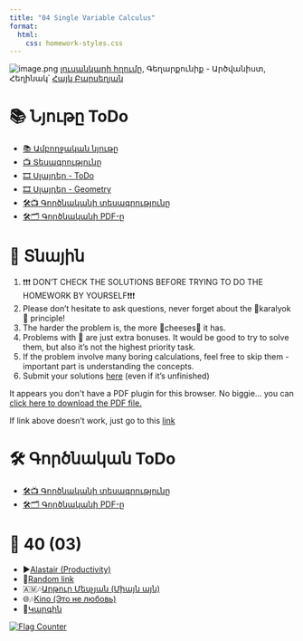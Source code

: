 ```yaml
---
title: "04 Single Variable Calculus"
format:
  html:
    css: homework-styles.css
---
```


<script src="homework-scripts.js"></script>

<!-- 
[image.png](../background_photos/)
[լուս5. Verify the rank-nullity theorem: $\dim(\text{domain}) = \text{rank}(T) + \dim(\text{kernel}(T))$.



# 🛠️ Գործնականնկարի հղումը](https://unsplash.com/photos/a-tall-building-with-lots-of-windows-and-balconies-AowELlZmpZM), Հեղինակ՝ [Gor Davtyan](https://unsplash.com/@gor918) -->

![image.png](../background_photos/math_04_star_trails.jpg)
[լուսանկարի հղումը](https://www.facebook.com/photo.php?fbid=385380060260805&set=pb.100063664417627.-2207520000&type=3), Գեղարքունիք - Արծվանիստ, Հեղինակ՝ [Հայկ Բարսեղյան](https://www.facebook.com/k3stalker)

      

# 📚 Նյութը ToDo

- [📚 Ամբողջական նյութը]()
- [📺 Տեսագրությունը]()
- [🎞️ Սլայդեր - ToDo](Lectures/L01_Vectors.pdf)
- [🎞️ Սլայդեր - Geometry](Lectures/L02_Geometry_of_Vectors__Matrices.pdf)
- [🛠️📺 Գործնականի տեսագրությունը](https://youtu.be/vectors_practical)
- [🛠️🗂️ Գործնականի PDF-ը](Homeworks/hw_01_vectors.pdf)
  


# 🏡 Տնային

::: {.callout-note collapse="false"}
1. ❗❗❗ DON'T CHECK THE SOLUTIONS BEFORE TRYING TO DO THE HOMEWORK BY YOURSELF❗❗❗
2. Please don't hesitate to ask questions, never forget about the 🍊karalyok🍊 principle!
3. The harder the problem is, the more 🧀cheeses🧀 it has.
4. Problems with 🎁 are just extra bonuses. It would be good to try to solve them, but also it's not the highest priority task.
5. If the problem involve many boring calculations, feel free to skip them - important part is understanding the concepts.
6. Submit your solutions [here](https://forms.gle/CFEvNqFiTSsDLiFc6) (even if it's unfinished)
:::



```{=html}
<object data="Lectures/Կարճ մաթեմ մեքենայական ուսուցման համար.pdf#page=70" type="application/pdf" width="100%" height="100%" style="min-height:100vh;">
    <p>It appears you don't have a PDF plugin for this browser.
    No biggie... you can <a href="Lectures/Կարճ մաթեմ մեքենայական ուսուցման համար.pdf#page=70">click here to download the PDF file.</a></p>
</object>
```


If link above doesn't work, just go to this [link](https://github.com/HaykTarkhanyan/python_math_ml_course/blob/main/math/Lectures/%D4%BF%D5%A1%D6%80%D5%B3%20%D5%B4%D5%A1%D5%A9%D5%A5%D5%B4%20%D5%B4%D5%A5%D6%84%D5%A5%D5%B6%D5%A1%D5%B5%D5%A1%D5%AF%D5%A1%D5%B6%20%D5%B8%D6%82%D5%BD%D5%B8%D6%82%D6%81%D5%B4%D5%A1%D5%B6%20%D5%B0%D5%A1%D5%B4%D5%A1%D6%80.pdf#page=70)

# 🛠️ Գործնական ToDo
- [🛠️📺 Գործնականի տեսագրությունը]()
- [🛠️🗂️ Գործնականի PDF-ը]()

# 🎲 40 (03)
- ▶️[Alastair (Productivity)](https://www.youtube.com/watch?v=O-FjKhkDnuc)
- 🔗[Random link](https://youtube.com/shorts/2sphKXkgzqE?si=kBF1FlNNsGL1HHY4)
- 🇦🇲🎶[Արթուր Մեսչյան (Միայն այն)](https://www.youtube.com/watch?v=_SdOtS4s5fE)
- 🌐🎶[Kino (Это не любовь)](https://www.youtube.com/watch?v=QHORvGS3BDI)
- 🤌[Կարգին](https://youtu.be/Fyc5VWnAMog)

<a href="http://s01.flagcounter.com/more/1oO"><img src="https://s01.flagcounter.com/count2/1oO/bg_FFFFFF/txt_000000/border_CCCCCC/columns_2/maxflags_10/viewers_0/labels_0/pageviews_1/flags_0/percent_0/" alt="Flag Counter"></a>